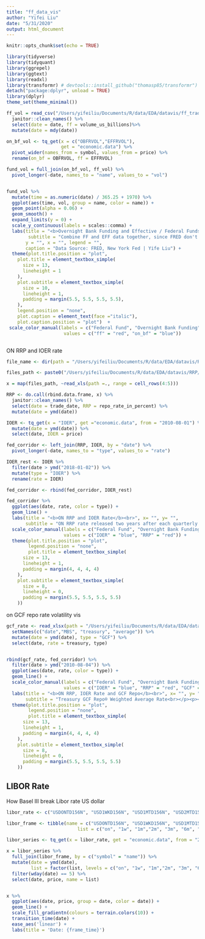 ```yaml
---
title: "ff_data_vis"
author: "Yifei Liu"
date: "5/31/2020"
output: html_document
---
```


```r
knitr::opts_chunk$set(echo = TRUE)
```



```r

library(tidyverse)
library(tidyquant)
library(ggrepel)
library(ggtext)
library(readxl)
library(transformr) # devtools::install_github("thomasp85/transformr")
detach("package:dplyr", unload = TRUE)
library(dplyr)
theme_set(theme_minimal())

```

```r
ff_vol = read_csv("/Users/yifeiliu/Documents/R/data/EDA/datavis/ff_trade_vol.csv") %>%
  janitor::clean_names() %>%
  select(date = date, ff = volume_us_billions)%>%
  mutate(date = mdy(date))

on_bf_vol <- tq_get(x = c("OBFRVOL","EFFRVOL"), 
                    get = "economic.data") %>%
  pivot_wider(names_from = symbol, values_from = price) %>%
  rename(on_bf = OBFRVOL, ff = EFFRVOL)

fund_vol = full_join(on_bf_vol, ff_vol) %>%
  pivot_longer(-date, names_to = "name", values_to = "vol")


fund_vol %>%
  mutate(time = as.numeric(date) / 365.25 + 1970) %>%
  ggplot(aes(time, vol, group = name, color = name)) +
  geom_point(alpha = 0.06) +
  geom_smooth() +
  expand_limits(y = 0) +
  scale_y_continuous(labels = scales::comma) +
  labs(title = "<b>Overnight Bank Funding and Effective / Federal Funds Volume</b><br>",
        subtitle = "Combine FF and EFF data together, since FRED don't provide FF data.<p></span><br>*Unit: Billion of U.S. Dollar*<br></p><p><span style = 'color:red;'>Federal Fund Volume </span> <span style = 'color:blue;'>Overnight Bank Funding Volume</span></p>",
       y = "", x = "", legend = "",
       caption = "Data Source: FRED, New York Fed | Yife Liu") +
  theme(plot.title.position = "plot",
    plot.title = element_textbox_simple(
      size = 13,
      lineheight = 1
    ),
    plot.subtitle = element_textbox_simple(
      size = 10,
      lineheight = 1,
      padding = margin(5.5, 5.5, 5.5, 5.5),
    ),
    legend.position = "none",
    plot.caption = element_text(face ="italic"),
    plot.caption.position = "plot")  + 
 scale_color_manual(labels = c("Federal Fund", "Overnight Bank Funding"),
                     values = c("ff" = "red", "on_bf" = "blue"))



```



ON RRP and IOER rate

```r
file_name <- dir(path = "/Users/yifeiliu/Documents/R/data/EDA/datavis/RRP", pattern = "rp_rrp_data")

files_path <- paste0("/Users/yifeiliu/Documents/R/data/EDA/datavis/RRP/", file_name)

x = map(files_path, ~read_xls(path =., range = cell_rows(4:5)))

RRP <- do.call(rbind.data.frame, x) %>%
  janitor::clean_names() %>%
  select(date = trade_date, RRP = repo_rate_in_percent) %>%
  mutate(date = ymd(date))

IOER <- tq_get(x = "IOER", get ="economic.data", from = "2010-08-01") %>%
  mutate(date = ymd(date)) %>%
  select(date, IOER = price)

fed_corridor <- left_join(RRP, IOER, by = "date") %>%
  pivot_longer(-date, names_to = "type", values_to = "rate")

IOER_rest <- IOER %>%
  filter(date > ymd("2018-01-02")) %>%
  mutate(type = "IOER") %>%
  rename(rate = IOER)

fed_corridor <- rbind(fed_corridor, IOER_rest)

fed_corridor %>%
  ggplot(aes(date, rate, color = type)) +
  geom_line() +
  labs(title = "<b>ON RRP and IOER Rate</b><br>", x= "", y= "",
       subtitle = "ON RRP rate released two years after each quarterly transaction period<br></p><p></span><br>*Unit: Percentage*<br></p><p><span style = 'color:red;'>ON RRP </span> <span style = 'color:blue;'>IOER</span></p>", caption = "Data Source: New York Fed, FRED | Author: Yifei Liu") +
  scale_color_manual(labels = c("Federal Fund", "Overnight Bank Funding"),
                     values = c("IOER" = "blue", "RRP" = "red")) +
  theme(plot.title.position = "plot",
        legend.position = "none",
        plot.title = element_textbox_simple(
      size = 13,
      lineheight = 1,
      padding = margin(4, 4, 4, 4)
    ),
    plot.subtitle = element_textbox_simple(
      size = 8,
      lineheight = 0,
      padding = margin(5.5, 5.5, 5.5, 5.5)
    ))

```


on GCF repo rate volatility vis

```r

gcf_rate <- read_xlsx(path = "/Users/yifeiliu/Documents/R/data/EDA/datavis/RRP/gcf_index_graph.xlsx", sheet = 'Data 2005-2019', range = cell_rows(7:3756)) %>%
  setNames(c("date","MBS", "treasury", "average")) %>%
  mutate(date = ymd(date), type = "GCF") %>%
  select(date, rate = treasury, type)


rbind(gcf_rate, fed_corridor) %>%
  filter(date > ymd("2010-08-04")) %>%
  ggplot(aes(date, rate, color = type)) +
  geom_line() +
  scale_color_manual(labels = c("Federal Fund", "Overnight Bank Funding", "GCF"),
                     values = c("IOER" = "blue", "RRP" = "red", "GCF" = "purple")) +
  labs(title = "<b>ON RRP, IOER Rate and GCF Repo</b><br>", x= "", y= "",
       subtitle = "Treasury GCF Repo® Weighted Average Rate<br></p><p></span><br>*Unit: Percentage*<br></p><p><span style = 'color:red;'>ON RRP</span> <span style = 'color:blue;'>IOER</span></span> <span style = 'color:purple;'>GCF</span></p>", caption = "Data Source: New York Fed, FRED, GTCC | Author: Yifei Liu") +
  theme(plot.title.position = "plot",
        legend.position = "none",
        plot.title = element_textbox_simple(
      size = 13,
      lineheight = 1,
      padding = margin(4, 4, 4, 4)
    ),
    plot.subtitle = element_textbox_simple(
      size = 8,
      lineheight = 0,
      padding = margin(5.5, 5.5, 5.5, 5.5)
    ))


```


## LIBOR Rate

How Basel III break Libor rate US dollar

```r

libor_rate <- c("USDONTD156N", "USD1WKD156N", "USD1MTD156N", "USD2MTD156N", "USD3MTD156N", "USD6MTD156N", "USD12MD156N")

libor_frame <- tibble(name = c("USDONTD156N", "USD1WKD156N", "USD1MTD156N", "USD2MTD156N", "USD3MTD156N", "USD6MTD156N", "USD12MD156N"),
                          list = c("on", "1w", "1m","2m", "3m", "6m", "12m"))

libor_series <- tq_get(x = libor_rate, get = "economic.data", from = "2011-01-01")

x = libor_series %>%
  full_join(libor_frame, by = c("symbol" = "name")) %>%
  mutate(date = ymd(date),
         list = factor(list, levels = c("on", "1w", "1m","2m", "3m", "6m", "12m"))) %>%
  filter(wday(date) == 5) %>%
  select(date, price, name = list)


x %>%
  ggplot(aes(date, price, group = date, color = date)) +
  geom_line() +
  scale_fill_gradientn(colours = terrain.colors(10)) +
  transition_time(date) +
  ease_aes('linear') +
  labs(title = 'Date: {frame_time}')



```

 
 






